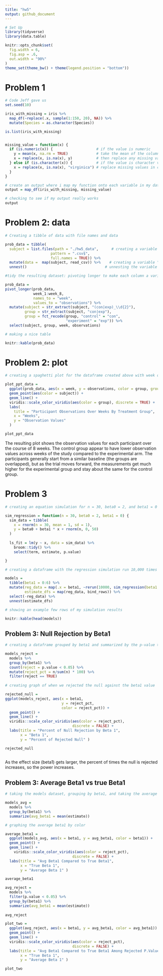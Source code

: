 ```yaml
---
title: "hw5"
output: github_document
---
```


```r

# Set Up
library(tidyverse)
library(data.table)

knitr::opts_chunk$set(
  fig.width = 6,
  fig.asp = .6,
  out.width = "90%"
)
theme_set(theme_bw() + theme(legend.position = "bottom"))
```

# Problem 1
```r
# Code Jeff gave us
set.seed(10)

iris_with_missing = iris %>% 
  map_df(~replace(.x, sample(1:150, 20), NA)) %>%
  mutate(Species = as.character(Species))

is.list(iris_with_missing)


missing_value = function(x) {
  if (is.numeric(x)) {                    # if the value is numeric 
    y = mean(x, na.rm = TRUE)             # take the mean of the column x and save it as a value y
    x = replace(x, is.na(x), y)           # then replace any missing values in column x with the value y
  } else if (is.character(x)) {           # if the value is character variable
    x = replace(x, is.na(x), "virginica") # replace missing values in column x with virginica
  }
}

# create an output where i map my function onto each variable in my dataframe
output = map_df(iris_with_missing, missing_value)   

# checking to see if my output really works
output 

```

# Problem 2: data

```r

# Creating a tibble of data with file names and data

prob_data = tibble(
  subject = list.files(path = "./hw5_data",      # creating a variable "files" for filenames
                     pattern = ".csv$", 
                     full.names = TRUE)) %>%
  mutate(data =  map(subject, read_csv)) %>%    # creating a variable "data" where i read the csv files
  unnest()                                    # unnesting the variable "data"

#tidy the resulting dataset: pivoting longer to make each column a variable, extracting out group, recoding group variable, and selecting in the order I want 

prob_data =
pivot_longer(prob_data, 
             week_1:week_8,         
             names_to = "week",
             values_to = "observations") %>%
  mutate(subject = str_extract(subject, "(con|exp)_\\d{2}"), 
         group = str_extract(subject, "con|exp"),
         group = fct_recode(group, "control" = "con",    
                            "experiment" = "exp")) %>%
  select(subject, group, week, observations)       

# making a nice table

knitr::kable(prob_data)  
```

# Problem 2: plot

```r

# creating a spaghetti plot for the dataframe created above with week on the x axis, observations on the y axis, grouped by subject, with the color as the treatment arm

plot_ppt_data = 
  ggplot(prob_data, aes(x = week, y = observations, color = group, group = subject)) +
  geom_point(aes(color = subject)) +
  geom_line() +
  viridis::scale_color_viridis(aes(color = group), discrete = TRUE) +
  labs(
    title = "Participant Observations Over Weeks By Treatment Group",
    x = "Weeks",
    y = "Observation Values"
  )

plot_ppt_data
```

The resulting plot shows the observation values for each participant over the course of 8 weeks. The control group appear to have lower observation values across weeks of the study compared to the experimental arm. The participants generally start from a similar baseline (the groups are overlapped), but as the trial moves forward, the measurements get much higher for the experimental group and stay about the same for the control group. 

# Problem 3

```r
# creating an equation simulation for n = 30, beta0 = 2, and beta1 = 0

sim_regression = function(n = 30, beta0 = 2, beta1 = 0) {
  sim_data = tibble(
    x = rnorm(n = 30, mean = 1, sd = 1),
    y = beta0 + beta1 * x + rnorm(n, 0, 50)    
  )
  
  ls_fit = lm(y ~ x, data = sim_data) %>%
    broom::tidy() %>%
    select(term, estimate, p.value)

}

# creating a dataframe with the regression simulation run 10,000 times for beta1 = {0, 1, 2, 3, 4, 5, 6} including p-values and estimated beta1 value

models = 
  tibble(beta1 = 0:6) %>%
  mutate(reg_data = map(.x = beta1, ~rerun(10000, sim_regression(beta1 = .x))),
         estimate_dfs = map(reg_data, bind_rows)) %>%
  select(-reg_data) %>%
  unnest(estimate_dfs)

# showing an example few rows of my simulation results

knitr::kable(head(models))

```

## Problem 3: Null Rejection by Beta1

```r

# creating a dataframe grouped by beta1 and summarized by the p-value > 0.05 with a proportion of times I rejected the null

models_reject = 
  models %>%
  group_by(beta1) %>%
  count(reject = p.value < 0.05) %>%
  mutate(reject_pct = n/sum(n) * 100) %>%
  filter(reject == TRUE)
  
# creating graph of when we rejected the null against the beta1 value 

rejected_null = 
ggplot(models_reject, aes(x = beta1, 
                          y = reject_pct, 
                          color = reject_pct)) +
  geom_point() +
  geom_line() +
  viridis::scale_color_viridis(aes(color = reject_pct), 
                               discrete = FALSE) +
  labs(title = "Percent of Null Rejection by Beta 1",
       x = "Beta 1",
       y = "Percent of Rejected Null" )

rejected_null
    
```
As the effect size (beta1) gets larger, the percent of times the null is rejected increases, so the power increases.

## Problem 3: Average Beta1 vs true Beta1

```r
# taking the models dataset, grouping by beta1, and taking the average of the beta1

models_avg = 
  models %>%
  group_by(beta1) %>%
  summarize(avg_beta1 = mean(estimate))

# graphing the average beta1 by color

average_beta1 = 
  ggplot(models_avg, aes(x = beta1, y = avg_beta1, color = beta1)) +
  geom_point() + 
  geom_line() +
    viridis::scale_color_viridis(aes(color = reject_pct), 
                               discrete = FALSE) +
  labs(title = "Avg Beta1 Compared to True Beta1",
       x = "True Beta 1",
       y = "Average Beta 1" )

average_beta1

avg_reject = 
  models %>%
  filter(p.value < 0.05) %>%
  group_by(beta1) %>%
  summarize(avg_beta1 = mean(estimate))
  
avg_reject

plot_two = 
  ggplot(avg_reject, aes(x = beta1, y = avg_beta1, color = avg_beta1)) +
  geom_point() +
  geom_line() +
  viridis::scale_color_viridis(aes(color = reject_pct), 
                               discrete = FALSE) +
  labs(title = "Avg Beta1 Compared to True Beta1 Among Rejected P.Values",
       x = "True Beta 1",
       y = "Average Beta 1" )

plot_two
```

